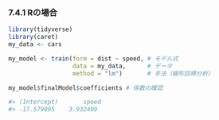 ### 7.4.1 Rの場合

```r
library(tidyverse)
library(caret)
my_data <- cars
```

```r
my_model <- train(form = dist ~ speed, # モデル式
                  data = my_data,      # データ
                  method = "lm")       # 手法（線形回帰分析）
```

```r
my_model$finalModel$coefficients # 係数の確認

#> (Intercept)       speed 
#> -17.579095    3.932409 
```

